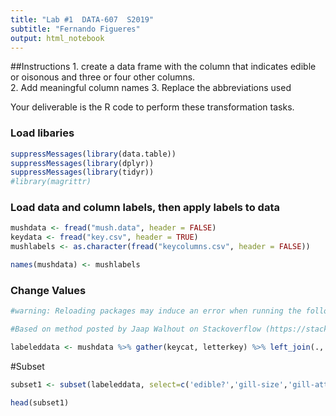 ```yaml
---
title: "Lab #1  DATA-607  S2019"
subtitle: "Fernando Figueres"
output: html_notebook
---
```


##Instructions
1. create a data frame with the column that indicates edible or oisonous and three or four other columns.  
2. Add meaningful column names
3. Replace the abbreviations used

Your deliverable is the R code to perform these transformation tasks. 

### Load libaries
```r
suppressMessages(library(data.table))
suppressMessages(library(dplyr))
suppressMessages(library(tidyr))
#library(magrittr)
```

### Load data and column labels, then apply labels to data
```r
mushdata <- fread("mush.data", header = FALSE)
keydata <- fread("key.csv", header = TRUE)
mushlabels <- as.character(fread("keycolumns.csv", header = FALSE))
```


```r
names(mushdata) <- mushlabels
```



### Change Values

```r
#warning: Reloading packages may induce an error when running the following code.

#Based on method posted by Jaap Walhout on Stackoverflow (https://stackoverflow.com/questions/49213691/replacing-data-frame-content-with-values-from-another-table-using-matching-colum?rq=1)

labeleddata <- mushdata %>% gather(keycat, letterkey) %>% left_join(., keydata) %>% select(-letterkey) %>% group_by(keycat) %>% mutate(r = row_number()) %>% spread(keycat, keylabel) %>% select(-r)

```

#Subset


```r
subset1 <- subset(labeleddata, select=c('edible?','gill-size','gill-attachment'))
```

```r
head(subset1)
```

